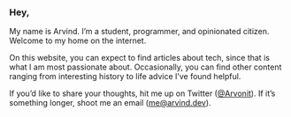 ### Hey,

My name is Arvind. I’m a student, programmer, and opinionated citizen. Welcome to my home on the internet.

On this website, you can expect to find articles about tech, since that is what I am most passionate about. Occasionally, you can find other content ranging from interesting history to life advice I’ve found helpful.

If you’d like to share your thoughts, hit me up on Twitter ([@Arvonit](https://www.twitter.com/Arvonit)). If it’s something longer, shoot me an email ([me@arvind.dev](mailto:me@arvind.dev)).
